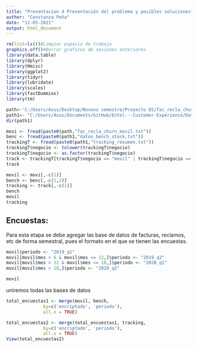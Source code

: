 ```yaml
---
title: "Presentacion 4 Presentación del problema y posibles soluciones"
author: "Constanza Peña"
date: "11-05-2021"
output: html_document
---
```


```r
rm(list=ls())#Limpiar espacio de trabajo
graphics.off()#Borrar graficos de sesiones anteriores
library(data.table)
library(dplyr)
library(Hmisc)
library(ggplot2)
library(tidyr)
library(lubridate)
library(scales)
library(fastDummies)
library(tm)
```

```r


path<-'C:/Users/Asus/Desktop/Noveno semestre/Proyecto DS/fac_recla_churn/'
path1<- "C:/Users/Asus/Documents/GitHub/Entel---Customer-Experience/Data plana/"
dir(path1)

movi <- fread(paste0(path,"fac_recla_churn_movil.txt"))
benc <- fread(paste0(path1,"datos_bench_stock.txt"))
trackingT <- fread(paste0(path1,"tracking_resumen.txt"))
trackingT$negocio <- tolower(trackingT$negocio)
trackingT$negocio <- as.factor(trackingT$negocio)
track <- trackingT[trackingT$negocio == "movil" | trackingT$negocio == "móvil"]
track
```




```r
movil <- movi[,-c(1)]
bench <- benc[,-c(1,2)]
tracking <- track[,-c(1)]
bench
movil
tracking
```

## Encuestas:

Para esta etapa se debe agregar las base de datos de facturas, reclamos, etc de forma semestral, pues el formato en el que se tienen las encuestas.


```r
movil$periodo <- "2019_q1"
movil[movil$mes > 6 & movil$mes <= 12,]$periodo <- "2019_q2"
movil[movil$mes > 12 & movil$mes <= 18,]$periodo <- "2020_q1"
movil[movil$mes > 18,]$periodo <- "2020_q2"

movil
```


uniremos todas las bases de datos
```r
total_encuestas1 <- merge(movil, bench, 
              by=c('encriptado', 'periodo'),
              all.x = TRUE)

total_encuestas2 <- merge(total_encuestas1, tracking, 
              by=c('encriptado', 'periodo'),
              all.x = TRUE)
View(total_encuestas2)
```


```r

```








